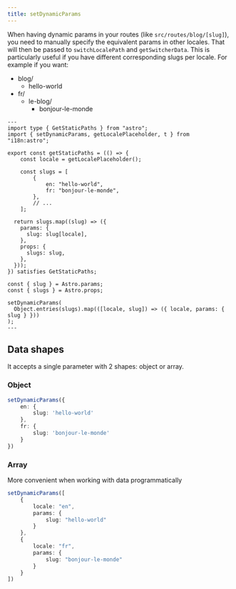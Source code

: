 ```yaml
---
title: setDynamicParams
---
```



When having dynamic params in your routes (like `src/routes/blog/[slug]`), you need to manually specify the
equivalent params in other locales. That will then be passed to `switchLocalePath` and `getSwitcherData`.
This is particularly useful if you have different corresponding slugs per locale. For example if you want:

<FileTree>

- blog/
    - hello-world
- fr/
    - le-blog/
        - bonjour-le-monde

</FileTree>

```astro title="src/routes/blog/[slug].astro" ins={3,29-31}
---
import type { GetStaticPaths } from "astro";
import { setDynamicParams, getLocalePlaceholder, t } from "i18n:astro";

export const getStaticPaths = (() => {
    const locale = getLocalePlaceholder();

    const slugs = [
        {
            en: "hello-world",
            fr: "bonjour-le-monde",
        },
        // ...
    ];

  return slugs.map((slug) => ({
    params: {
      slug: slug[locale],
    },
    props: {
      slugs: slug,
    },
  }));
}) satisfies GetStaticPaths;

const { slug } = Astro.params;
const { slugs } = Astro.props;

setDynamicParams(
  Object.entries(slugs).map(([locale, slug]) => ({ locale, params: { slug } }))
);
---
```

## Data shapes

It accepts a single parameter with 2 shapes: object or array.

### Object

```ts
setDynamicParams({
    en: {
        slug: 'hello-world'
    },
    fr: {
        slug: 'bonjour-le-monde'
    }
})
```

### Array

More convenient when working with data programmatically

```ts
setDynamicParams([
    {
        locale: "en",
        params: {
            slug: "hello-world"
        }
    },
    {
        locale: "fr",
        params: {
            slug: "bonjour-le-monde"
        }
    }
])
```
